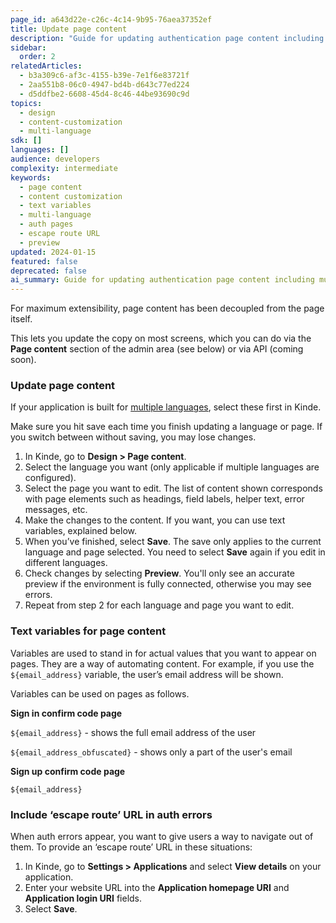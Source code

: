 ```yaml
---
page_id: a643d22e-c26c-4c14-9b95-76aea37352ef
title: Update page content
description: "Guide for updating authentication page content including multi-language support, text variables, and escape route URL configuration for error handling."
sidebar:
  order: 2
relatedArticles:
  - b3a309c6-af3c-4155-b39e-7e1f6e83721f
  - 2aa551b8-06c0-4947-bd4b-d643c77ed224
  - d5ddfbe2-6608-45d4-8c46-44be93690c9d
topics:
  - design
  - content-customization
  - multi-language
sdk: []
languages: []
audience: developers
complexity: intermediate
keywords:
  - page content
  - content customization
  - text variables
  - multi-language
  - auth pages
  - escape route URL
  - preview
updated: 2024-01-15
featured: false
deprecated: false
ai_summary: Guide for updating authentication page content including multi-language support, text variables, and escape route URL configuration for error handling.
---
```


For maximum extensibility, page content has been decoupled from the page itself. 

This lets you update the copy on most screens, which you can do via the **Page content** section of the admin area (see below) or via API (coming soon).

### Update page content

If your application is built for [multiple languages](https://docs.kinde.com/design/pages/set-language-for-pages/), select these first in Kinde. 

<Aside type="warning">

Make sure you hit save each time you finish updating a language or page. If you switch between without saving, you may lose changes. 

</Aside>

1. In Kinde, go to **Design > Page content**.
2. Select the language you want (only applicable if multiple languages are configured). 
3. Select the page you want to edit. The list of content shown corresponds with page elements such as headings, field labels, helper text, error messages, etc.
4. Make the changes to the content. If you want, you can use text variables, explained below.
5. When you’ve finished, select **Save**. The save only applies to the current language and page selected. You need to select **Save** again if you edit in different languages.
6. Check changes by selecting **Preview**. You'll only see an accurate preview if the environment is fully connected, otherwise you may see errors.
7. Repeat from step 2 for each language and page you want to edit.

### Text variables for page content

Variables are used to stand in for actual values that you want to appear on pages. They are a way of automating content. For example, if you use the `${email_address}` variable, the user’s email address will be shown.

Variables can be used on pages as follows. 

**Sign in confirm code page**

`${email_address}` - shows the full email address of the user

`${email_address_obfuscated}` - shows only a part of the user's email

**Sign up confirm code page**

`${email_address}`

### Include ‘escape route’ URL in auth errors

When auth errors appear, you want to give users a way to navigate out of them. To provide an ‘escape route’ URL in these situations:

1. In Kinde, go to **Settings > Applications** and select **View details** on your application.
2. Enter your website URL into the **Application homepage URI** and **Application login URI** fields.
3. Select **Save**.
